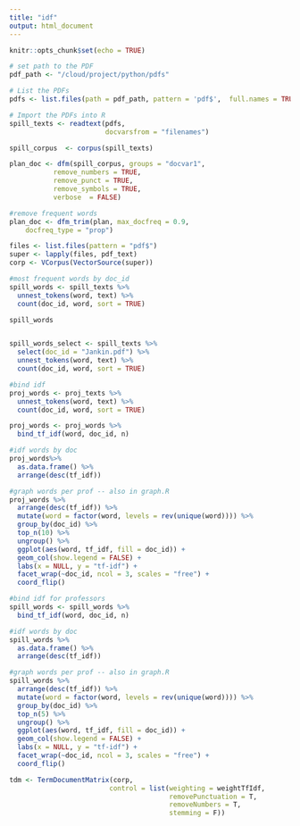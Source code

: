 ```yaml
---
title: "idf"
output: html_document
---
```


```r
knitr::opts_chunk$set(echo = TRUE)
```


```r
# set path to the PDF 
pdf_path <- "/cloud/project/python/pdfs"

# List the PDFs 
pdfs <- list.files(path = pdf_path, pattern = 'pdf$',  full.names = TRUE) 

# Import the PDFs into R
spill_texts <- readtext(pdfs, 
                        docvarsfrom = "filenames")

spill_corpus  <- corpus(spill_texts)

plan_doc <- dfm(spill_corpus, groups = "docvar1", 
           remove_numbers = TRUE, 
           remove_punct = TRUE,
           remove_symbols = TRUE,
           verbose  = FALSE)

#remove frequent words
plan_doc <- dfm_trim(plan, max_docfreq = 0.9,
    docfreq_type = "prop")

```

```r
files <- list.files(pattern = "pdf$")
super <- lapply(files, pdf_text)
corp <- VCorpus(VectorSource(super))
```


```r
#most frequent words by doc_id
spill_words <- spill_texts %>%
  unnest_tokens(word, text) %>%
  count(doc_id, word, sort = TRUE)

spill_words


spill_words_select <- spill_texts %>%
  select(doc_id = "Jankin.pdf") %>% 
  unnest_tokens(word, text) %>%
  count(doc_id, word, sort = TRUE)
```


```r
#bind idf
proj_words <- proj_texts %>%
  unnest_tokens(word, text) %>%
  count(doc_id, word, sort = TRUE)

proj_words <- proj_words %>%
  bind_tf_idf(word, doc_id, n)

#idf words by doc
proj_words%>%
  as.data.frame() %>% 
  arrange(desc(tf_idf)) 

#graph words per prof -- also in graph.R
proj_words %>%
  arrange(desc(tf_idf)) %>%
  mutate(word = factor(word, levels = rev(unique(word)))) %>% 
  group_by(doc_id) %>% 
  top_n(10) %>% 
  ungroup() %>%
  ggplot(aes(word, tf_idf, fill = doc_id)) +
  geom_col(show.legend = FALSE) +
  labs(x = NULL, y = "tf-idf") +
  facet_wrap(~doc_id, ncol = 3, scales = "free") +
  coord_flip()

```




```r
#bind idf for professors
spill_words <- spill_words %>%
  bind_tf_idf(word, doc_id, n)

#idf words by doc
spill_words %>%
  as.data.frame() %>% 
  arrange(desc(tf_idf)) 

#graph words per prof -- also in graph.R
spill_words %>%
  arrange(desc(tf_idf)) %>%
  mutate(word = factor(word, levels = rev(unique(word)))) %>% 
  group_by(doc_id) %>% 
  top_n(5) %>% 
  ungroup() %>%
  ggplot(aes(word, tf_idf, fill = doc_id)) +
  geom_col(show.legend = FALSE) +
  labs(x = NULL, y = "tf-idf") +
  facet_wrap(~doc_id, ncol = 3, scales = "free") +
  coord_flip()
```




```r
tdm <- TermDocumentMatrix(corp,
                         control = list(weighting = weightTfIdf,
                                        removePunctuation = T,
                                        removeNumbers = T,
                                        stemming = F))

```
